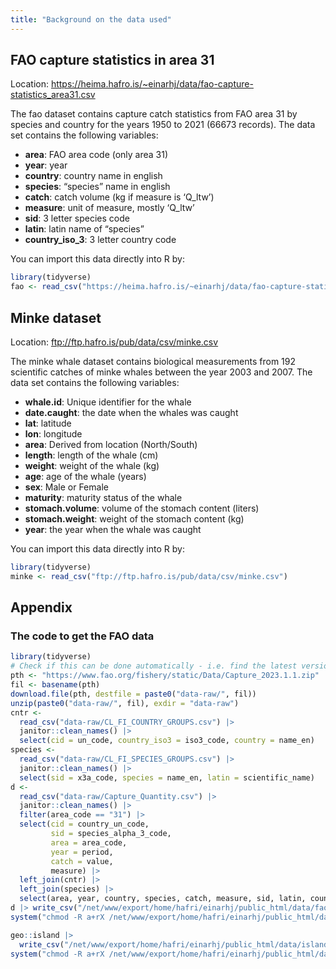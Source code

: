 ```yaml
---
title: "Background on the data used"
---
```


## FAO capture statistics in area 31

Location: <https://heima.hafro.is/~einarhj/data/fao-capture-statistics_area31.csv>

The fao dataset contains capture catch statistics from FAO area 31 by species and country for the years 1950 to 2021 (66673 records). The data set contains the following variables:

-   **area**: FAO area code (only area 31)
-   **year**: year
-   **country**: country name in english
-   **species**: "species" name in english
-   **catch**: catch volume (kg if measure is 'Q_ltw')
-   **measure**: unit of measure, mostly 'Q_ltw'
-   **sid**: 3 letter species code
-   **latin**: latin name of "species"
-   **country_iso_3**: 3 letter country code

You can import this data directly into R by:

```r
library(tidyverse)
fao <- read_csv("https://heima.hafro.is/~einarhj/data/fao-capture-statistics_area31.csv")
```

## Minke dataset {#minke-dataset}

Location: <ftp://ftp.hafro.is/pub/data/csv/minke.csv>

The minke whale dataset contains biological measurements from 192 scientific catches of minke whales between the year 2003 and 2007. The data set contains the following variables:

-   **whale.id**: Unique identifier for the whale
-   **date.caught**: the date when the whales was caught
-   **lat**: latitude
-   **lon**: longitude
-   **area**: Derived from location (North/South)
-   **length**: length of the whale (cm)
-   **weight**: weight of the whale (kg)
-   **age**: age of the whale (years)
-   **sex**: Male or Female
-   **maturity**: maturity status of the whale
-   **stomach.volume**: volume of the stomach content (liters)
-   **stomach.weight**: weight of the stomach content (kg)
-   **year**: the year when the whale was caught

You can import this data directly into R by:

```r
library(tidyverse)
minke <- read_csv("ftp://ftp.hafro.is/pub/data/csv/minke.csv")
```

## Appendix

### The code to get the FAO data

```r
library(tidyverse)
# Check if this can be done automatically - i.e. find the latest version
pth <- "https://www.fao.org/fishery/static/Data/Capture_2023.1.1.zip"
fil <- basename(pth)
download.file(pth, destfile = paste0("data-raw/", fil))
unzip(paste0("data-raw/", fil), exdir = "data-raw")
cntr <-
  read_csv("data-raw/CL_FI_COUNTRY_GROUPS.csv") |>
  janitor::clean_names() |>
  select(cid = un_code, country_iso3 = iso3_code, country = name_en)
species <-
  read_csv("data-raw/CL_FI_SPECIES_GROUPS.csv") |>
  janitor::clean_names() |>
  select(sid = x3a_code, species = name_en, latin = scientific_name)
d <-
  read_csv("data-raw/Capture_Quantity.csv") |>
  janitor::clean_names() |>
  filter(area_code == "31") |>
  select(cid = country_un_code,
         sid = species_alpha_3_code,
         area = area_code,
         year = period,
         catch = value,
         measure) |>
  left_join(cntr) |>
  left_join(species) |> 
  select(area, year, country, species, catch, measure, sid, latin, country_iso3)
d |> write_csv("/net/www/export/home/hafri/einarhj/public_html/data/fao-capture-statistics_area31.csv")
system("chmod -R a+rX /net/www/export/home/hafri/einarhj/public_html/data/")
```

```r
geo::island |> 
  write_csv("/net/www/export/home/hafri/einarhj/public_html/data/island.csv")
system("chmod -R a+rX /net/www/export/home/hafri/einarhj/public_html/data/")
```

